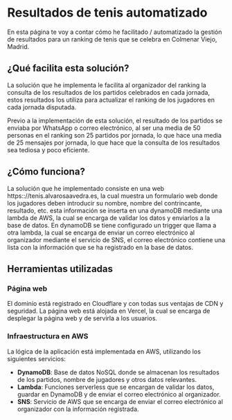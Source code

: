 # Resultados de tenis automatizado

En esta página te voy a contar cómo he facilitado / automatizado la gestión de resultados para un ranking de tenis que se celebra en Colmenar Viejo, Madrid.

## ¿Qué facilita esta solución?

La solución que he implementa le facilita al organizador del ranking la consulta de los resultados de los partidos celebrados en cada jornada, estos resultados los utiliza para actualizar el ranking de los jugadores en cada jornada disputada.

Previo a la implementación de esta solución, el resultado de los partidos se enviaba por WhatsApp o correo electrónico, al ser una media de 50 personas en el ranking son 25 partidos por jornada, lo que hace una media de 25 mensajes por jornada, lo que hace que la consulta de los resultados sea tediosa y poco eficiente.

## ¿Cómo funciona?

La solución que he implementado consiste en una web https:://tenis.alvarosaavedra.es, la cual muestra un formulario web donde los jugadores deben introducir su nombre, nombre del contrincante, resultado, etc. esta información se inserta en una dynamoDB mediante una lambda de AWS, la cual se encarga de validar los datos y enviarlos a la base de datos. En dynamoDB se tiene configurado un trigger que llama a otra lambda, la cual se encarga de enviar un correo electrónico al organizador mediante el servicio de SNS, el correo electrónico contiene una lista con la información que se ha registrado en la base de datos.

## Herramientas utilizadas

### Página web

El dominio está registrado en Cloudflare y con todas sus ventajas de CDN y seguridad. La página web está alojada en Vercel, la cual se encarga de desplegar la página web y de servirla a los usuarios.

### Infraestructura en AWS

La lógica de la aplicación está implementada en AWS, utilizando los siguientes servicios:
- **DynamoDB**: Base de datos NoSQL donde se almacenan los resultados de los partidos, nombre de jugadores y otros datos relevantes.
- **Lambda**: Funciones serverless que se encargan de validar los datos, guardar en DynamoDB y de enviar el correo electrónico al organizador.
- **SNS**: Servicio de AWS que se encarga de enviar el correo electrónico al organizador con la información registrada.